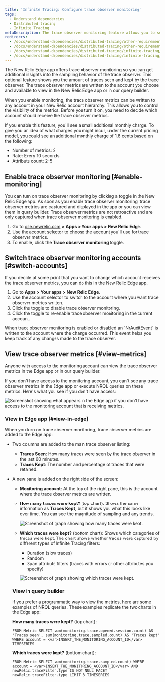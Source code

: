 ```yaml
---
title: 'Infinite Tracing: Configure trace observer monitoring'
tags:
  - Understand dependencies
  - Distributed tracing
  - Infinite Tracing
metaDescription: The trace observer monitoring feature allows you to see if New Relic is handling your traces as you expect.
redirects:
  - /docs/understand-dependencies/distributed-tracing/other-requirements/trace-observer-monitoring
  - /docs/understand-dependencies/distributed-tracing/other-requirements/infinite-tracing-trace-observer-monitoring
  - /docs/understand-dependencies/distributed-tracing/infinite-tracing/infinite-tracing-trace-observer-monitoring
  - /docs/understand-dependencies/distributed-tracing/infinite-tracing/infinite-tracing-configure-trace-observer-monitoring
---
```


The New Relic Edge app offers trace observer monitoring so you can get additional insights into the sampling behavior of the trace observer. This optional feature shows you the amount of traces seen and kept by the trace observer. The trace observer metrics are written to the account you choose and available to view in the New Relic Edge app or in our query builder.

When you enable monitoring, the trace observer metrics can be written to any account in your New Relic account hierarchy. This allows you to control the visibility of the metrics. Before you turn it on, you need to decide which account should receive the trace observer metrics.

<Callout variant="tip">
  If you enable this feature, you'll see a small additional monthly charge. To give you an idea of what charges you might incur, under the current pricing model, you could see an additional monthly charge of 1.6 cents based on the following:

- Number of metrics: 2
- Rate: Every 10 seconds
- Attribute count: 2-5
  </Callout>

## Enable trace observer monitoring [#enable-monitoring]

You can turn on trace observer monitoring by clicking a toggle in the New Relic Edge app. As soon as you enable trace observer monitoring, trace observer metrics are captured and displayed in the app or you can view them in query builder. Trace observer metrics are not retroactive and are only captured when trace observer monitoring is enabled.

1. Go to [one.newrelic.com](one.newrelic.com) **> Apps > Your apps > New Relic Edge**.
2. Use the account selector to choose the account you'll use for trace observer metrics.
3. To enable, click the **Trace observer monitoring** toggle.

## Switch trace observer monitoring accounts [#switch-accounts]

If you decide at some point that you want to change which account receives the trace observer metrics, you can do this in the New Relic Edge app.

1. Go to **Apps > Your apps > New Relic Edge**.
2. Use the account selector to switch to the account where you want trace observer metrics written.
3. Click the toggle to disable trace observer monitoring.
4. Click the toggle to re-enable trace observer monitoring in the current account.

<Callout variant="tip">
  When trace observer monitoring is enabled or disabled an `NrAuditEvent` is
  written to the account where the change occurred. This event helps you keep
  track of any changes made to the trace observer.
</Callout>

## View trace observer metrics [#view-metrics]

Anyone with access to the monitoring account can view the trace observer metrics in the Edge app or in our query builder.

If you don't have access to the monitoring account, you can't see any trace observer metrics in the Edge app or execute NRQL queries on these metrics. Here's what you see if you don't have access:

![Screenshot showing what appears in the Edge app if you don't have access to the monitoring account that is receiving metrics.](src/images/trace_observer_monitoring_no_access.png 'trace_observer_monitoring_no_access.png')

### View in Edge app [#view-in-edge]

When you turn on trace observer monitoring, trace observer metrics are added to the Edge app:

- Two columns are added to the main trace observer listing:
  - **Traces Seen**: How many traces were seen by the trace observer in the last 60 minutes.
  - **Traces Kept**: The number and percentage of traces that were retained.
- A new pane is added on the right side of the screen:

  - **Monitoring account**: At the top of the right pane, this is the account where the trace observer metrics are written.
  - **How many traces were kept?** (top chart): Shows the same information as **Traces Kept**, but it shows you what this looks like over time. You can see the magnitude of sampling and any trends.

    ![Screenshot of graph showing how many traces were kept.](src/images/how_many_traces_kept.png 'how_many_traces_kept.png')

  - **Which traces were kept?** (bottom chart): Shows which categories of traces were kept. The chart shows whether traces were captured by different types of Infinite Tracing filters:

    - Duration (slow traces)
    - Random
    - Span attribute filters (traces with errors or other attributes you specify)

    ![Screenshot of graph showing which traces were kept.](src/images/which_traces_kept.png 'which_traces_kept.png')

  ### View in query builder

  If you prefer a programmatic way to view the metrics, here are some examples of NRQL queries. These examples replicate the two charts in the Edge app:

  **How many traces were kept?** (top chart):

  ```
  FROM Metric SELECT sum(monitoring.trace.opened.session.count) AS 'Traces seen', sum(monitoring.trace.sampled.count) AS 'Traces kept' WHERE account = <var>INSERT_THE_MONITORING_ACCOUNT_ID</var> TIMESERIES
  ```

  **Which traces were kept?** (bottom chart):

  ```
  FROM Metric SELECT sum(monitoring.trace.sampled.count) WHERE account = <var>INSERT_THE_MONITORING_ACCOUNT_ID</var> AND newRelic.traceFilter.type IS NOT NULL FACET newRelic.traceFilter.type LIMIT 3 TIMESERIES
  ```
